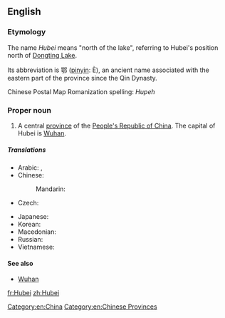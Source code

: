 {{wikipedia}}
==English==

===Etymology===
The name ''Hubei'' means "north of the lake", referring to Hubei's position north of [[Dongting Lake]].

Its abbreviation is 鄂 ([[pinyin]]: È), an ancient name associated with the eastern part of the province since the Qin Dynasty.  

Chinese Postal Map Romanization spelling: ''Hupeh''
<!-- ({{zh-cpw |c=湖北|p=Húběi |w=Hu-pei}} -->

===Proper noun===
{{en-proper noun}}

# A central [[province]] of the [[People's Republic of China]]. The capital of Hubei is [[Wuhan]].

=====Translations=====
{{trans-top|province of China}}
* Arabic: {{t|ar|خوبي|m|tr=khubii}},  {{t|ar|هوبي|m|tr=hubii}}
* Chinese:
*: Mandarin: {{t-|cmn|湖北|tr=Húběi|sc=Hani}}
* Czech: {{t|cs|Chu-pej}}
{{trans-mid}}
* Japanese: {{t-|ja|湖北|tr=こほく, Kohoku}}
* Korean: {{t|ko|후베이|tr=Hubei|sc=Hang}}
* Macedonian: {{t|mk|Хубеј|tr=Húbej|sc=Cyrl}}
* Russian: {{t|ru|Хубэй|m|tr=Xubéj}}
* Vietnamese: {{t|vi|Hồ Bắc|xs=Vietnamese}}
{{trans-bottom}}

====See also====
* [[Wuhan]]

[[Category:en:China]]
[[Category:en:Chinese Provinces]]

[[fr:Hubei]]
[[zh:Hubei]]